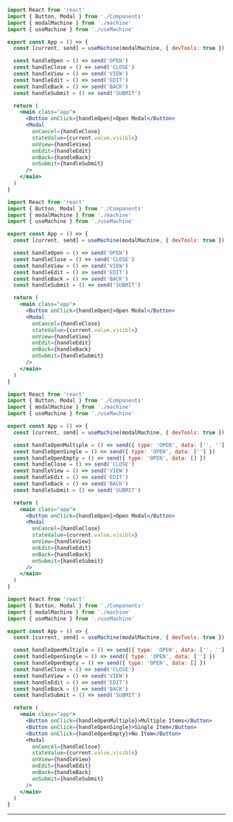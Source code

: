 
<CodeSurferLayout>

```jsx title="Utilize Guards" subtitle="by sending event payload"
import React from 'react'
import { Button, Modal } from './Components'
import { modalMachine } from './machine'
import { useMachine } from './useMachine'

export const App = () => {
  const [current, send] = useMachine(modalMachine, { devTools: true })

  const handleOpen = () => send('OPEN')
  const handleClose = () => send('CLOSE')
  const handleView = () => send('VIEW')
  const handleEdit = () => send('EDIT')
  const handleBack = () => send('BACK')
  const handleSubmit = () => send('SUBMIT')

  return (
    <main class="app">
      <Button onClick={handleOpen}>Open Modal</Button>
      <Modal
        onCancel={handleClose}
        stateValue={current.value.visible}
        onView={handleView}
        onEdit={handleEdit}
        onBack={handleBack}
        onSubmit={handleSubmit}
      />
    </main>
  )
}
```

```jsx 9 title="Utilize Guards" subtitle="Refactor event handlers to send payload"
import React from 'react'
import { Button, Modal } from './Components'
import { modalMachine } from './machine'
import { useMachine } from './useMachine'

export const App = () => {
  const [current, send] = useMachine(modalMachine, { devTools: true })

  const handleOpen = () => send('OPEN')
  const handleClose = () => send('CLOSE')
  const handleView = () => send('VIEW')
  const handleEdit = () => send('EDIT')
  const handleBack = () => send('BACK')
  const handleSubmit = () => send('SUBMIT')

  return (
    <main class="app">
      <Button onClick={handleOpen}>Open Modal</Button>
      <Modal
        onCancel={handleClose}
        stateValue={current.value.visible}
        onView={handleView}
        onEdit={handleEdit}
        onBack={handleBack}
        onSubmit={handleSubmit}
      />
    </main>
  )
}
```

```jsx 9:11 title="Utilize Guards" subtitle="Refactor event handlers to send payload"
import React from 'react'
import { Button, Modal } from './Components'
import { modalMachine } from './machine'
import { useMachine } from './useMachine'

export const App = () => {
  const [current, send] = useMachine(modalMachine, { devTools: true })

  const handleOpenMultiple = () => send({ type: 'OPEN', data: ['', ''] })
  const handleOpenSingle = () => send({ type: 'OPEN', data: [''] })
  const handleOpenEmpty = () => send({ type: 'OPEN', data: [] })
  const handleClose = () => send('CLOSE')
  const handleView = () => send('VIEW')
  const handleEdit = () => send('EDIT')
  const handleBack = () => send('BACK')
  const handleSubmit = () => send('SUBMIT')

  return (
    <main class="app">
      <Button onClick={handleOpen}>Open Modal</Button>
      <Modal
        onCancel={handleClose}
        stateValue={current.value.visible}
        onView={handleView}
        onEdit={handleEdit}
        onBack={handleBack}
        onSubmit={handleSubmit}
      />
    </main>
  )
}
```

```jsx 20:22 title="Utilize Guards" subtitle="Add trigger to the event handlers"
import React from 'react'
import { Button, Modal } from './Components'
import { modalMachine } from './machine'
import { useMachine } from './useMachine'

export const App = () => {
  const [current, send] = useMachine(modalMachine, { devTools: true })

  const handleOpenMultiple = () => send({ type: 'OPEN', data: ['', ''] })
  const handleOpenSingle = () => send({ type: 'OPEN', data: [''] })
  const handleOpenEmpty = () => send({ type: 'OPEN', data: [] })
  const handleClose = () => send('CLOSE')
  const handleView = () => send('VIEW')
  const handleEdit = () => send('EDIT')
  const handleBack = () => send('BACK')
  const handleSubmit = () => send('SUBMIT')

  return (
    <main class="app">
      <Button onClick={handleOpenMultiple}>Multiple Items</Button>
      <Button onClick={handleOpenSingle}>Single Item</Button>
      <Button onClick={handleOpenEmpty}>No Item</Button>
      <Modal
        onCancel={handleClose}
        stateValue={current.value.visible}
        onView={handleView}
        onEdit={handleEdit}
        onBack={handleBack}
        onSubmit={handleSubmit}
      />
    </main>
  )
}
```

</CodeSurferLayout>

---

<App />
